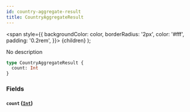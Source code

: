 ```yaml
---
id: country-aggregate-result
title: CountryAggregateResult
---
```


<span
style={{
      backgroundColor: color,
      borderRadius: '2px',
      color: '#fff',
      padding: '0.2rem',
    }}>
{children}
</span>
);

No description

```graphql
type CountryAggregateResult {
  count: Int
}
```

### Fields

#### `count` ([`Int`](/docs/schema/scalars/int))
